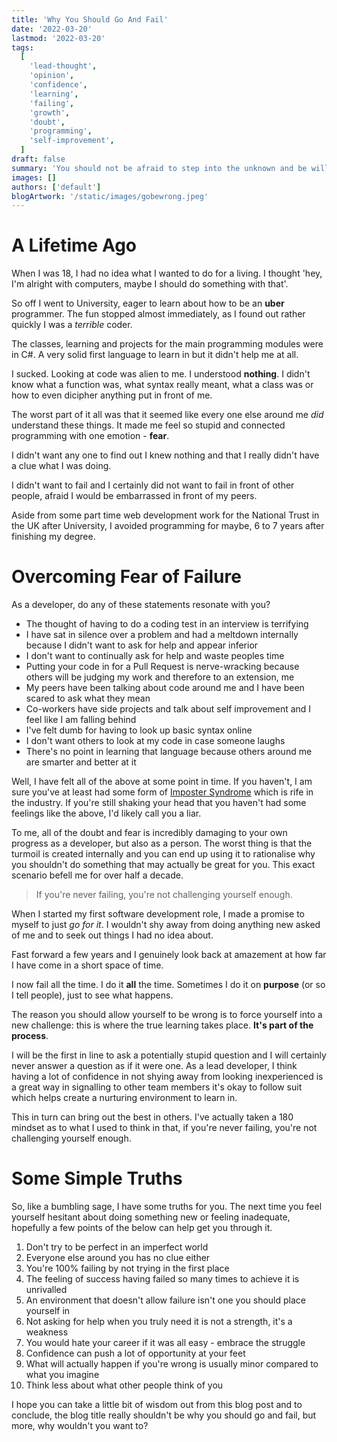 ```yaml
---
title: 'Why You Should Go And Fail'
date: '2022-03-20'
lastmod: '2022-03-20'
tags:
  [
    'lead-thought',
    'opinion',
    'confidence',
    'learning',
    'failing',
    'growth',
    'doubt',
    'programming',
    'self-improvement',
  ]
draft: false
summary: 'You should not be afraid to step into the unknown and be willing to fail, learn and fail some more.'
images: []
authors: ['default']
blogArtwork: '/static/images/gobewrong.jpeg'
---
```


# A Lifetime Ago

When I was 18, I had no idea what I wanted to do for a living. I thought 'hey, I'm alright with computers,
maybe I should do something with that'.

So off I went to University, eager to learn about how to be an **uber** programmer. The fun stopped almost immediately,
as I found out rather quickly I was a _terrible_ coder.

The classes, learning and projects for the main programming modules were in C#. A very solid first language
to learn in but it didn't help me at all.

I sucked. Looking at code was alien to me. I understood **nothing**. I didn't know what a function was,
what syntax really meant, what a class was or how to even dicipher anything put in front of me.

The worst part of it all was that it seemed like every one else around me _did_ understand
these things. It made me feel so stupid and connected programming with one emotion - **fear**.

I didn't want any one to find out I knew nothing and that I really didn't have a clue what I was doing.

I didn't want to fail and I certainly did not want to fail in front of
other people, afraid I would be embarrassed in front of my peers.

Aside from some part time web development work for the National Trust in the UK after University, I avoided
programming for maybe, 6 to 7 years after finishing my degree.

# Overcoming Fear of Failure

As a developer, do any of these statements resonate with you?

- The thought of having to do a coding test in an interview is terrifying
- I have sat in silence over a problem and had a meltdown internally because I didn't want to ask for help
  and appear inferior
- I don't want to continually ask for help and waste peoples time
- Putting your code in for a Pull Request is nerve-wracking because others will be judging my work and
  therefore to an extension, me
- My peers have been talking about code around me and I have been scared to ask what they mean
- Co-workers have side projects and talk about self improvement and I feel like I am falling behind
- I've felt dumb for having to look up basic syntax online
- I don't want others to look at my code in case someone laughs
- There's no point in learning that language because others around me are smarter and better at it

Well, I have felt all of the above at some point in time. If you haven't, I am sure you've at least
had some form of [Imposter Syndrome](https://en.wikipedia.org/wiki/Impostor_syndrome) which is rife in the industry. If you're still shaking your head
that you haven't had some feelings like the above, I'd likely call you a liar.

To me, all of the doubt and fear is incredibly damaging to your own progress as a developer,
but also as a person. The worst thing is that the turmoil is created internally and you can end up using it to
rationalise why you shouldn't do something that may actually be great for you. This exact scenario befell me for over half
a decade.

> If you're never failing, you're not challenging yourself enough.

When I started my first software development role, I made a promise to myself to just _go for it_. I
wouldn't shy away from doing anything new asked of me and to seek out things I had no idea about.

Fast forward a few years and I genuinely look back at amazement at how far I have come in a short space of time.

I now fail all the time. I do it **all** the time. Sometimes I do it on **purpose** (or so I tell people), just to see what happens.

The reason you should allow yourself to be wrong is to force yourself into a new challenge:
this is where the true learning takes place. **It's part of the process**.

I will be the first in line to ask a potentially stupid question and I will certainly never answer a question
as if it were one. As a lead developer, I think having a lot of confidence in not shying away from looking inexperienced
is a great way in signalling to other team members it's okay to follow suit which helps create a
nurturing environment to learn in.

This in turn can bring out the best in others. I've actually taken a 180
mindset as to what I used to think in that, if you're never failing, you're not challenging yourself enough.

# Some Simple Truths

So, like a bumbling sage, I have some truths for you. The next time you feel yourself hesitant about doing something new or feeling inadequate, hopefully
a few points of the below can help get you through it.

1. Don't try to be perfect in an imperfect world
2. Everyone else around you has no clue either
3. You're 100% failing by not trying in the first place
4. The feeling of success having failed so many times to achieve it is unrivalled
5. An environment that doesn't allow failure isn't one you should place yourself in
6. Not asking for help when you truly need it is not a strength, it's a weakness
7. You would hate your career if it was all easy - embrace the struggle
8. Confidence can push a lot of opportunity at your feet
9. What will actually happen if you're wrong is usually minor compared to what you imagine
10. Think less about what other people think of you

I hope you can take a little bit of wisdom out from this blog post and to conclude, the blog title really shouldn't be
why you should go and fail, but more, why wouldn't you want to?
